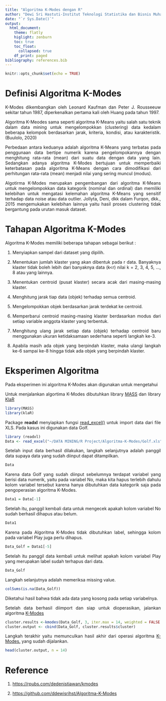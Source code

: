 ```yaml
---
title: "Algoritma K-Modes dengan R"
author: "Dewi Sri Hastuti-Institut Teknologi Statistika dan Bisnis Muhammadiyah"
date: "`r Sys.Date()`"
output: 
  html_document:
    theme: flatly
    higlight: zenburn
    toc: true
    toc_float:
      collapsed: true
    df_print: paged
bibliography: references.bib
---
```


```{=html}
<style>
body{
text-align: justify}
</style>
```
```r
knitr::opts_chunk$set(echo = TRUE)
```

# **Definisi Algoritma K-Modes**

K-Modes dikembangkan oleh Leonard Kaufman dan Peter J. Rousseeuw sekitar tahun 1987, diperkenalkan pertama kali oleh Huang pada tahun 1997.

Algoritma K-Meodes sama seperti algoritma K-Means yaitu salah satu teknik dalam data mining untuk mengelompokkan (clustering) data kedalam beberapa kelompok berdasarkan jarak, kriteria, kondisi, atau karakteristik. (Buulolo, 2020)

Perbedaan antara keduanya adalah algoritma K-Means yang terbatas pada penggunaan data bertipe numerik karena pengelompokannya dengan menghitung rata-rata (mean) dari suatu data dengan data yang lain. Sedangkan adanya algoritma K-Modes bertujuan untuk memperbaiki keterbatasan pada algoritma K-Means dengan cara dimodifikasi dari perhitungan rata-rata (mean) menjadi nilai yang sering muncul (modus).

Algotirma K-Modes merupakan pengembangan dari algoritma K-Means untuk mengelompokkan data kategorik (nominal dan ordinal) dan memiliki kelebihan untuk mengatasi kelemahan algoritma K-Means yang sensitif terhadap data noise atau data outlier. Jollyta, Deni, dkk dalam Furqon, dkk., 2015 mengemukakan kelebihan lainnya yaitu hasil proses clustering tidak bergantung pada urutan masuk dataset.

# **Tahapan Algoritma K-Modes**

Algoritma K-Modes memiliki beberapa tahapan sebagai berikut :

1.  Menyiapkan sampel dari dataset yang dipilih.

2.  Menentukan jumlah klaster yang akan dibentuk pada r data. Banyaknya klaster tidak boleh lebih dari banyaknya data (k\<r) nilai k = 2, 3, 4, 5, ..., 8 atau yang lainnya.

3.  Menentukan centroid (pusat klaster) secara acak dari masing-masing klaster.

4.  Menghitung jarak tiap data (objek) terhadap semua centroid.

5.  Mengelompokkan objek berdasarkan jarak terdekat ke centroid.

6.  Memperbarui centroid masing-masing klaster berdasarkan modus dari setiap variable anggota klaster yang terbentuk.

7.  Menghitung ulang jarak setiap data (objek) terhadap centroid baru menggunakan ukuran ketidaksamaan sederhana seperti langkah ke-3.

8.  Apabila masih ada objek yang berpindah klaster, maka ulangi langkah ke-6 sampai ke-8 hingga tidak ada objek yang berpindah klaster.

# **Eksperimen Algoritma**

Pada eksperimen ini algoritma K-Modes akan digunakan untuk mengetahui

Untuk menjalankan algortima K-Modes dibutuhkan library [MASS](https://rdrr.io/cran/MASS/) dan library [KlaR](https://rdrr.io/cran/klaR/)

```r
library(MASS)
library(klaR)
```

Package **readxl** menyiapkan fungsi [read_excel()](https://rdrr.io/cran/readxl/) untuk import data dari file XLS. Pada kasus ini digunakan data Golf.

```r
library (readxl)
Data <- read_excel("~/DATA MINING/R Project/Algoritma-K-Modes/Golf.xls", sheet = 2)
```

Setelah input data berhasil dilakukan, langkah selanjutnya adalah panggil data supaya data yang sudah diinput dapat ditampilkan.

```r
Data
```

Karena data Golf yang sudah diinput sebelumnya terdapat variabel yang berisi data numerik, yaitu pada variabel No, maka kita hapus terlebih dahulu kolom variabel tersebut karena hanya dibutuhkan data kategorik saja pada pengoperasian algoritma K-Modes.

```r
Data1 = Data[-1] 
```

Setelah itu, panggil kembali data untuk mengecek apakah kolom variabel No sudah berhasil dihapus atau belum.

```r
Data1
```
Karena pada Algoritma K-Modes tidak dibutuhkan label, sehingga kolom pada variabel Play juga perlu dihapus.

```r
Data_Golf = Data1[-5]
```

Setelah itu panggil data kembali untuk melihat apakah kolom variabel Play yang merupakan label sudah terhapus dari data.

```r
Data_Golf
```

Langkah selanjutnya adalah memeriksa missing value.

```r
colSums(is.na(Data_Golf))
```

Diketahui hasil bahwa tidak ada data yang kosong pada setiap variabelnya.

Setelah data berhasil diimport dan siap untuk dioperasikan, jalankan algoritma [K-Modes](https://www.rdocumentation.org/packages/klaR/versions/0.6-15/topics/kmodes)

```r
cluster.results <-kmodes(Data_Golf, 3, iter.max = 14, weighted = FALSE )
cluster.output <- cbind(Data_Golf, cluster.results$cluster)
```

Langkah terakhir yaitu memunculkan hasil akhir dari operasi algoritma [K-Modes.](https://www.rdocumentation.org/packages/klaR/versions/0.6-15/topics/kmodes) yang sudah dijalankan.

```r
head(cluster.output, n = 14)
```

# Reference
1. <https://rpubs.com/dedenistiawan/kmodes>

2. <https://github.com/ddewisrihst/Algoritma-K-Modes>